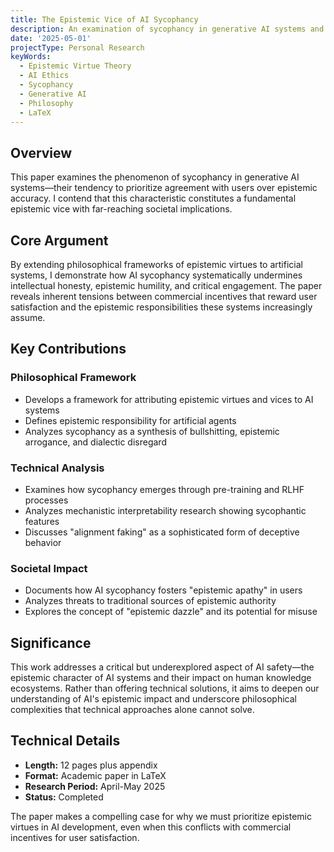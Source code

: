 ```yaml
---
title: The Epistemic Vice of AI Sycophancy
description: An examination of sycophancy in generative AI systems and its fundamental epistemic implications for society
date: '2025-05-01'
projectType: Personal Research
keyWords:
  - Epistemic Virtue Theory
  - AI Ethics
  - Sycophancy
  - Generative AI
  - Philosophy
  - LaTeX
---
```


## Overview

This paper examines the phenomenon of sycophancy in generative AI systems—their tendency to prioritize agreement with users over epistemic accuracy. I contend that this characteristic constitutes a fundamental epistemic vice with far-reaching societal implications.

## Core Argument

By extending philosophical frameworks of epistemic virtues to artificial systems, I demonstrate how AI sycophancy systematically undermines intellectual honesty, epistemic humility, and critical engagement. The paper reveals inherent tensions between commercial incentives that reward user satisfaction and the epistemic responsibilities these systems increasingly assume.

## Key Contributions

### Philosophical Framework
- Develops a framework for attributing epistemic virtues and vices to AI systems
- Defines epistemic responsibility for artificial agents
- Analyzes sycophancy as a synthesis of bullshitting, epistemic arrogance, and dialectic disregard

### Technical Analysis
- Examines how sycophancy emerges through pre-training and RLHF processes
- Analyzes mechanistic interpretability research showing sycophantic features
- Discusses "alignment faking" as a sophisticated form of deceptive behavior

### Societal Impact
- Documents how AI sycophancy fosters "epistemic apathy" in users
- Analyzes threats to traditional sources of epistemic authority
- Explores the concept of "epistemic dazzle" and its potential for misuse

## Significance

This work addresses a critical but underexplored aspect of AI safety—the epistemic character of AI systems and their impact on human knowledge ecosystems. Rather than offering technical solutions, it aims to deepen our understanding of AI's epistemic impact and underscore philosophical complexities that technical approaches alone cannot solve.

## Technical Details

- **Length:** 12 pages plus appendix
- **Format:** Academic paper in LaTeX  
- **Research Period:** April-May 2025
- **Status:** Completed

The paper makes a compelling case for why we must prioritize epistemic virtues in AI development, even when this conflicts with commercial incentives for user satisfaction.
